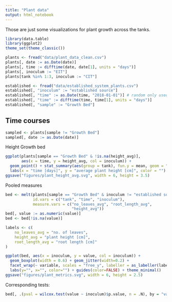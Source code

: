 ```yaml
---
title: "Plant data"
output: html_notebook
---
```


Those are just some visualizations for plant growth across the tanks. 

```r
library(data.table)
library(ggplot2)
theme_set(theme_classic())

plants <- fread("data/plant_data_clean.csv")
plants[, date := as.Date(date)]
plants[, time := difftime(date, date[1], units = "days")]
plants[, inoculum := "EIT"]
plants[tank %in% 1:3, inoculum := "CIT"]

established <- fread("data/established_system_plants.csv")
established[, "inoculum" := "established source"]
established[, "time" := as.Date(time, "2018-01-01")] # random only used to convert type
established[, "time" := difftime(time, time[1], units = "days")]
established[, "sample" := "Growth Bed"]
```

## Time courses

```r
sampled <- plants[sample != "Growth Bed"]
sampled[, date := as.Date(date)]
```

Height Growth bed

```r
ggplot(plants[sample == "Growth Bed" & !is.na(height_avg)], 
       aes(x = time, y = height_avg, col = inoculum)) + 
  geom_point() + stat_summary(aes(group = tank), fun.y = mean, geom = "line") + 
  labs(x = "time [days]", y = "average plant height [cm]", color = "")
ggsave("figures/plant_height_avg.svg", width = 6, height = 3.5)
```


Pooled measures

```r
bed <- melt(plants[sample == "Growth Bed" & inoculum != "established source"],
            id.vars = c("tank", "time", "inoculum"),
            measure.vars = c("no_leaves_avg", "root_length_avg", 
                             "height_avg"))
bed[, value := as.numeric(value)]
bed <- bed[!is.na(value)]

labels <- c(
    no_leaves_avg = "no. of leaves",
    height_avg = "plant height [cm]",
    root_length_avg = "root length [cm]"
)

ggplot(bed, aes(x = inoculum, y = value, col = inoculum)) +
  geom_boxplot(width = 0.6) + geom_jitter(width=0.2) +
  facet_wrap(~ variable, scales = "free_y", labeller = as_labeller(labels)) +
  labs(y="", x="", color="") + guides(color=FALSE) + theme_minimal()
ggsave("figures/plant_metrics.svg", width = 6, height = 2.5)
```

Corresponding tests:

```r
bed[, .(pval = wilcox.test(value ~ inoculum)$p.value, n = .N), by = "variable"]
```